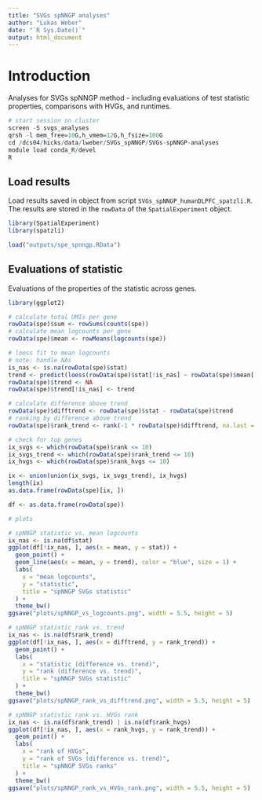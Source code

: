```yaml
---
title: "SVGs spNNGP analyses"
author: "Lukas Weber"
date: "`R Sys.Date()`"
output: html_document
---
```


# Introduction

Analyses for SVGs spNNGP method - including evaluations of test statistic properties, comparisons with HVGs, and runtimes.

```r
# start session on cluster
screen -S svgs_analyses
qrsh -l mem_free=10G,h_vmem=12G,h_fsize=100G
cd /dcs04/hicks/data/lweber/SVGs_spNNGP/SVGs-spNNGP-analyses
module load conda_R/devel
R
```


## Load results

Load results saved in object from script `SVGs_spNNGP_humanDLPFC_spatzli.R`. The results are stored in the `rowData` of the `SpatialExperiment` object.

```r
library(SpatialExperiment)
library(spatzli)

load("outputs/spe_spnngp.RData")
```


## Evaluations of statistic

Evaluations of the properties of the statistic across genes.

```r
library(ggplot2)
```

```r
# calculate total UMIs per gene
rowData(spe)$sum <- rowSums(counts(spe))
# calculate mean logcounts per gene
rowData(spe)$mean <- rowMeans(logcounts(spe))

# loess fit to mean logcounts
# note: handle NAs
is_nas <- is.na(rowData(spe)$stat)
trend <- predict(loess(rowData(spe)$stat[!is_nas] ~ rowData(spe)$mean[!is_nas]))
rowData(spe)$trend <- NA
rowData(spe)$trend[!is_nas] <- trend

# calculate difference above trend
rowData(spe)$difftrend <- rowData(spe)$stat - rowData(spe)$trend
# ranking by difference above trend
rowData(spe)$rank_trend <- rank(-1 * rowData(spe)$difftrend, na.last = "keep")

# check for top genes
ix_svgs <- which(rowData(spe)$rank <= 10)
ix_svgs_trend <- which(rowData(spe)$rank_trend <= 10)
ix_hvgs <- which(rowData(spe)$rank_hvgs <= 10)

ix <- union(union(ix_svgs, ix_svgs_trend), ix_hvgs)
length(ix)
as.data.frame(rowData(spe)[ix, ])
```

```r
df <- as.data.frame(rowData(spe))

# plots

# spNNGP statistic vs. mean logcounts
ix_nas <- is.na(df$stat)
ggplot(df[!ix_nas, ], aes(x = mean, y = stat)) + 
  geom_point() + 
  geom_line(aes(x = mean, y = trend), color = "blue", size = 1) + 
  labs(
    x = "mean logcounts", 
    y = "statistic", 
    title = "spNNGP SVGs statistic"
  ) + 
  theme_bw()
ggsave("plots/spNNGP_vs_logcounts.png", width = 5.5, height = 5)

# spNNGP statistic rank vs. trend
ix_nas <- is.na(df$rank_trend)
ggplot(df[!ix_nas, ], aes(x = difftrend, y = rank_trend)) + 
  geom_point() + 
  labs(
    x = "statistic (difference vs. trend)", 
    y = "rank (difference vs. trend)", 
    title = "spNNGP SVGs statistic"
  ) + 
  theme_bw()
ggsave("plots/spNNGP_rank_vs_difftrend.png", width = 5.5, height = 5)

# spNNGP statistic rank vs. HVGs rank
ix_nas <- is.na(df$rank_trend) | is.na(df$rank_hvgs)
ggplot(df[!ix_nas, ], aes(x = rank_hvgs, y = rank_trend)) + 
  geom_point() + 
  labs(
    x = "rank of HVGs", 
    y = "rank of SVGs (difference vs. trend)", 
    title = "spNNGP SVGs ranks"
  ) + 
  theme_bw()
ggsave("plots/spNNGP_rank_vs_HVGs_rank.png", width = 5.5, height = 5)
```


